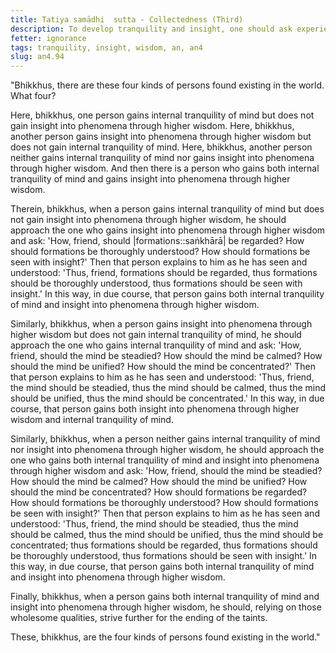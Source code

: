 ```yaml
---
title: Tatiya samādhi  sutta - Collectedness (Third)
description: To develop tranquility and insight, one should ask experienced practitioners.
fetter: ignorance
tags: tranquility, insight, wisdom, an, an4
slug: an4.94
---
```


"Bhikkhus, there are these four kinds of persons found existing in the world. What four?

Here, bhikkhus, one person gains internal tranquility of mind but does not gain insight into phenomena through higher wisdom. Here, bhikkhus, another person gains insight into phenomena through higher wisdom but does not gain internal tranquility of mind. Here, bhikkhus, another person neither gains internal tranquility of mind nor gains insight into phenomena through higher wisdom. And then there is a person who gains both internal tranquility of mind and gains insight into phenomena through higher wisdom.

Therein, bhikkhus, when a person gains internal tranquility of mind but does not gain insight into phenomena through higher wisdom, he should approach the one who gains insight into phenomena through higher wisdom and ask: 'How, friend, should |formations::saṅkhārā| be regarded? How should formations be thoroughly understood? How should formations be seen with insight?' Then that person explains to him as he has seen and understood: 'Thus, friend, formations should be regarded, thus formations should be thoroughly understood, thus formations should be seen with insight.' In this way, in due course, that person gains both internal tranquility of mind and insight into phenomena through higher wisdom.

Similarly, bhikkhus, when a person gains insight into phenomena through higher wisdom but does not gain internal tranquility of mind, he should approach the one who gains internal tranquility of mind and ask: 'How, friend, should the mind be steadied? How should the mind be calmed? How should the mind be unified? How should the mind be concentrated?' Then that person explains to him as he has seen and understood: 'Thus, friend, the mind should be steadied, thus the mind should be calmed, thus the mind should be unified, thus the mind should be concentrated.' In this way, in due course, that person gains both insight into phenomena through higher wisdom and internal tranquility of mind.

Similarly, bhikkhus, when a person neither gains internal tranquility of mind nor insight into phenomena through higher wisdom, he should approach the one who gains both internal tranquility of mind and insight into phenomena through higher wisdom and ask: 'How, friend, should the mind be steadied? How should the mind be calmed? How should the mind be unified? How should the mind be concentrated? How should formations be regarded? How should formations be thoroughly understood? How should formations be seen with insight?' Then that person explains to him as he has seen and understood: 'Thus, friend, the mind should be steadied, thus the mind should be calmed, thus the mind should be unified, thus the mind should be concentrated; thus formations should be regarded, thus formations should be thoroughly understood, thus formations should be seen with insight.' In this way, in due course, that person gains both internal tranquility of mind and insight into phenomena through higher wisdom.

Finally, bhikkhus, when a person gains both internal tranquility of mind and insight into phenomena through higher wisdom, he should, relying on those wholesome qualities, strive further for the ending of the taints.

These, bhikkhus, are the four kinds of persons found existing in the world."